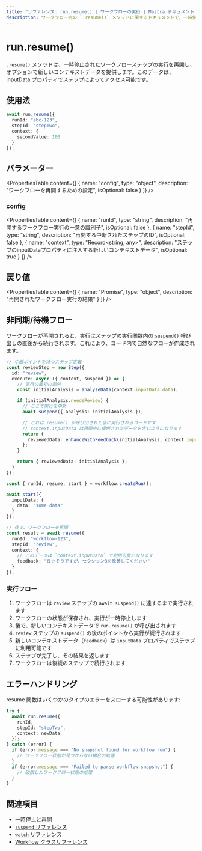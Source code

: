 ```yaml
---
title: "リファレンス: run.resume() | ワークフローの実行 | Mastra ドキュメント"
description: ワークフロー内の `.resume()` メソッドに関するドキュメントで、一時停止されたワークフローステップの実行を再開します。
---
```


# run.resume()

`.resume()` メソッドは、一時停止されたワークフローステップの実行を再開し、オプションで新しいコンテキストデータを提供します。このデータは、inputData プロパティでステップによってアクセス可能です。

## 使用法

```typescript copy showLineNumbers
await run.resume({
  runId: "abc-123",
  stepId: "stepTwo",
  context: {
    secondValue: 100
  }
});
```

## パラメーター

<PropertiesTable
  content={[
    {
      name: "config",
      type: "object",
      description: "ワークフローを再開するための設定",
      isOptional: false
    }
  ]}
/>

### config

<PropertiesTable
  content={[
    {
      name: "runId",
      type: "string",
      description: "再開するワークフロー実行の一意の識別子",
      isOptional: false
    },
    {
      name: "stepId",
      type: "string",
      description: "再開する中断されたステップのID",
      isOptional: false
    },
    {
      name: "context",
      type: "Record<string, any>",
      description: "ステップのinputDataプロパティに注入する新しいコンテキストデータ",
      isOptional: true
    }
  ]}
/>

## 戻り値

<PropertiesTable
  content={[
    {
      name: "Promise<WorkflowResult>",
      type: "object",
      description: "再開されたワークフロー実行の結果"
    }
  ]}
/>

## 非同期/待機フロー

ワークフローが再開されると、実行はステップの実行関数内の `suspend()` 呼び出しの直後から続行されます。これにより、コード内で自然なフローが作成されます。

```typescript
// 中断ポイントを持つステップ定義
const reviewStep = new Step({
  id: "review",
  execute: async ({ context, suspend }) => {
    // 実行の最初の部分
    const initialAnalysis = analyzeData(context.inputData.data);

    if (initialAnalysis.needsReview) {
      // ここで実行を中断
      await suspend({ analysis: initialAnalysis });

      // これは resume() が呼び出された後に実行されるコードです
      // context.inputData は再開中に提供されたデータを含むようになります
      return {
        reviewedData: enhanceWithFeedback(initialAnalysis, context.inputData.feedback)
      };
    }

    return { reviewedData: initialAnalysis };
  }
});

const { runId, resume, start } = workflow.createRun();

await start({
  inputData: {
    data: "some data"
  }
});

// 後で、ワークフローを再開
const result = await resume({
  runId: "workflow-123",
  stepId: "review",
  context: {
    // このデータは `context.inputData` で利用可能になります
    feedback: "良さそうですが、セクション3を改善してください"
  }
});
```

### 実行フロー

1. ワークフローは `review` ステップの `await suspend()` に達するまで実行されます
2. ワークフローの状態が保存され、実行が一時停止します
3. 後で、新しいコンテキストデータで `run.resume()` が呼び出されます
4. `review` ステップの `suspend()` の後のポイントから実行が続行されます
5. 新しいコンテキストデータ（`feedback`）は `inputData` プロパティでステップに利用可能です
6. ステップが完了し、その結果を返します
7. ワークフローは後続のステップで続行されます

## エラーハンドリング

resume 関数はいくつかのタイプのエラーをスローする可能性があります:

```typescript
try {
  await run.resume({
    runId,
    stepId: "stepTwo",
    context: newData
  });
} catch (error) {
  if (error.message === "No snapshot found for workflow run") {
    // ワークフロー状態が見つからない場合の処理
  }
  if (error.message === "Failed to parse workflow snapshot") {
    // 破損したワークフロー状態の処理
  }
}
```

## 関連項目

- [一時停止と再開](../../docs/workflows/suspend-and-resume.mdx)
- [`suspend` リファレンス](./suspend.mdx)
- [`watch` リファレンス](./watch.mdx)
- [Workflow クラスリファレンス](./workflow.mdx)
